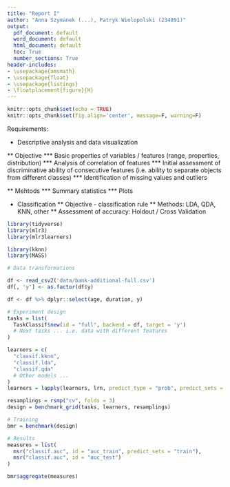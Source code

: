 ```yaml
---
title: "Report I"
author: "Anna Szymanek (...), Patryk Wielopolski (234891)"
output:
  pdf_document: default
  word_document: default
  html_document: default
  toc: True
  number_sections: True
header-includes:
- \usepackage{amsmath}
- \usepackage{float}
- \usepackage{listings}
- \floatplacement{figure}{H}
---
```


```r
knitr::opts_chunk$set(echo = TRUE)
knitr::opts_chunk$set(fig.align='center', message=F, warning=F) 
```

Requirements:

* Descriptive analysis and data visualization

** Objective
*** Basic properties of variables / features (range, properties, distribution)
*** Analysis of correlation of features
*** Initial assessment of discriminative ability of consecutive features (i.e. ability to separate objects from different classes)
*** Identification of missing values and outliers

** Mehtods
*** Summary statistics
*** Plots

* Classification
** Objective - classification rule
** Methods: LDA, QDA, KNN, other
** Assessment of accuracy: Holdout / Cross Validation

```r
library(tidyverse)
library(mlr3)
library(mlr3learners)

library(kknn)
library(MASS)
```

```r
# Data transformations

df <- read_csv2('data/bank-additional-full.csv')
df[, 'y'] <- as.factor(df$y)

df <- df %>% dplyr::select(age, duration, y)
```

```r
# Experiment design
tasks = list(
  TaskClassif$new(id = "full", backend = df, target = 'y')
  # Next tasks ... i.e. data with different features
)

learners = c(
  "classif.kknn",
  "classif.lda",
  "classif.qda"
  # Other models ...
)
learners = lapply(learners, lrn, predict_type = "prob", predict_sets = c("train", "test"))

resamplings = rsmp("cv", folds = 3)
design = benchmark_grid(tasks, learners, resamplings)
```

```r
# Training
bmr = benchmark(design)
```


```r
# Results
measures = list(
  msr("classif.auc", id = "auc_train", predict_sets = "train"),
  msr("classif.auc", id = "auc_test")
)

bmr$aggregate(measures)
```

